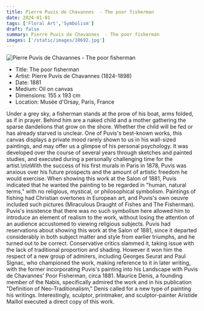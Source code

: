 ```yaml
---
title: Pierre Puvis de Chavannes  - The poor fisherman
date: 2024-01-01
tags: ['Floral Art','Symbolism']
draft: false
summary: Pierre Puvis de Chavannes  - The poor fisherman
images: ['/static/images/10692.jpg']
---
```


![Pierre Puvis de Chavannes  - The poor fisherman](/static/images/10692.jpg)

* Title: The poor fisherman
* Artist: Pierre Puvis de Chavannes  (1824-1898)
* Date: 1881
* Medium: Oil on canvas
* Dimensions: 155 x 193 cm 
* Location: Musée d'Orsay, Paris, France

Under a grey sky, a fisherman stands at the prow of his boat, arms folded, as if in prayer. Behind him are a naked child and a mother gathering the sparse dandelions that grow on the shore. Whether the child will be fed or has already starved is unclear. One of Puvis's best-known works, this canvas displays a private mood rarely shown to us in his wall-sized paintings, and may offer us a glimpse of his personal psychology. It was developed over the course of several years through sketches and painted studies, and executed during a personally challenging time for the artist.\n\nWith the success of his first murals in Paris in 1878, Puvis was anxious over his future prospects and the amount of artistic freedom he would exercise. When showing this work at the Salon of 1881, Puvis indicated that he wanted the painting to be regarded in \"human, natural terms,\" with no religious, mystical, or philosophical symbolism. Paintings of fishing had Christian overtones in European art, and Puvis's own oeuvre included such pictures (Miraculous Draught of Fishes and The Fisherman). Puvis's insistence that there was no such symbolism here allowed him to introduce an element of realism to the work, without losing the attention of an audience accustomed to viewing religious subjects. Puvis had reservations about showing this work at the Salon of 1881, since it departed considerably in both subject matter and style from earlier triumphs, and he turned out to be correct. Conservative critics slammed it, taking issue with the lack of traditional proportion and shading. However it won him the respect of a new group of admirers, including Georges Seurat and Paul Signac, who championed the work, making reference to it in later writing, with the former incorporating Puvis's painting into his Landscape with Puvis de Chavannes' Poor Fisherman, circa 1881. Maurice Denis, a founding member of the Nabis, specifically admired the work and in his publication \"Definition of Neo-Traditionalism,\" Denis called for a new type of painting his writings. Interestingly, sculptor, printmaker, and sculptor-painter Aristide Maillol executed a direct copy of this work.
